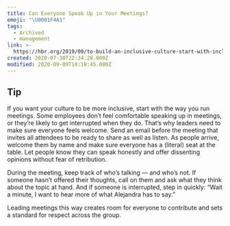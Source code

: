 ```yaml
---
title: Can Everyone Speak Up in Your Meetings?
emoji: "\U0001F4A1"
tags:
  - Archived
  - management
link: >-
  https://hbr.org/2019/09/to-build-an-inclusive-culture-start-with-inclusive-meetings?utm_medium=email&utm_source=newsletter_daily&utm_campaign=mtod_notactsubs
created: 2020-07-30T22:34:28.000Z
modified: 2020-09-09T18:18:45.000Z
---
```


## Tip

If you want your culture to be more inclusive, start with the way you run meetings. Some employees don’t feel comfortable speaking up in meetings, or they’re likely to get interrupted when they do. That’s why leaders need to make sure everyone feels welcome. <Highlight>Send an email before the meeting that invites all attendees to be ready to share as well as listen.</Highlight> As people arrive, welcome them by name and make sure everyone has
a (literal) seat at the table. Let people know they can speak honestly and offer
dissenting opinions without fear of retribution.

During the meeting, <Highlight>keep track of who’s talking</Highlight> — and who’s not. If someone hasn’t offered their thoughts, call on them and ask what they think about the topic at hand. And if someone is interrupted, step in quickly: “Wait a minute, I want to hear more of what Alejandra has to say.”

Leading meetings this way creates room for everyone to contribute and sets a standard for respect across the group.
